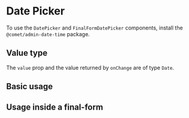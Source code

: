 
<Meta title="Docs/Components/Date & Time Pickers/Date Picker" />

# Date Picker

To use the `DatePicker` and `FinalFormDatePicker` components, install the `@comet/admin-date-time` package.

## Value type

The `value` prop and the value returned by `onChange` are of type `Date`.

<DatePickerLocalisation />

## Basic usage

<Canvas>
    <Story id="stories-components-date-time-pickers-date-picker--basic" />
</Canvas>

## Usage inside a final-form

<Canvas>
    <Story id="stories-components-date-time-pickers-date-picker--final-form" />
</Canvas>
